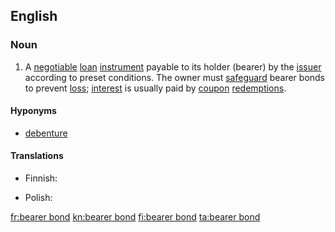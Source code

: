 ==English==

===Noun===

{{en-noun}}

# {{context|legal|lang=en}} A [[negotiable]] [[loan]] [[instrument]] payable to its holder (bearer) by the [[issuer]] according to preset conditions. The owner must [[safeguard]] bearer bonds to prevent [[loss]]; [[interest]] is usually paid by [[coupon]] [[redemption]]s.

====Hyponyms====
* [[debenture]]

====Translations====
{{trans-top|negotiable instrument}}
* Finnish: {{t|fi|haltijavelkakirja}}
{{trans-mid}}
* Polish: {{t+|pl|[[obligacja]] [[na okaziciela]]|f}}
{{trans-bottom}}

[[fr:bearer bond]]
[[kn:bearer bond]]
[[fi:bearer bond]]
[[ta:bearer bond]]